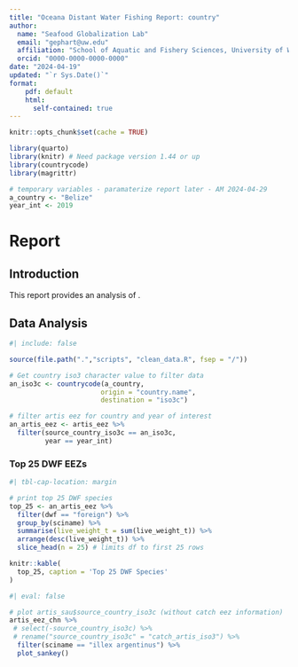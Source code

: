 ```yaml
---
title: "Oceana Distant Water Fishing Report: country"
author: 
  name: "Seafood Globalization Lab"
  email: "gephart@uw.edu"
  affiliation: "School of Aquatic and Fishery Sciences, University of Washington"
  orcid: "0000-0000-0000-0000"
date: "2024-04-19"
updated: "`r Sys.Date()`"
format:
    pdf: default
    html: 
      self-contained: true
---
```


```r

knitr::opts_chunk$set(cache = TRUE)

library(quarto)
library(knitr) # Need package version 1.44 or up
library(countrycode)
library(magrittr)

# temporary variables - paramaterize report later - AM 2024-04-29
a_country <- "Belize"
year_int <- 2019

```


# Report

## Introduction

This report provides an analysis of .

## Data Analysis

```r
#| include: false

source(file.path(".","scripts", "clean_data.R", fsep = "/"))
```


```r
# Get country iso3 character value to filter data
an_iso3c <- countrycode(a_country,
                       origin = "country.name",
                       destination = "iso3c")

# filter artis eez for country and year of interest
an_artis_eez <- artis_eez %>% 
  filter(source_country_iso3c == an_iso3c,
         year == year_int)

```

### Top 25 DWF EEZs
```r
#| tbl-cap-location: margin

# print top 25 DWF species
top_25 <- an_artis_eez %>% 
  filter(dwf == "foreign") %>%
  group_by(sciname) %>%
  summarise(live_weight_t = sum(live_weight_t)) %>%
  arrange(desc(live_weight_t)) %>%
  slice_head(n = 25) # limits df to first 25 rows

knitr::kable(
  top_25, caption = 'Top 25 DWF Species'
)
```

```r
#| eval: false

# plot artis_sau$source_country_iso3c (without catch eez information)
artis_eez_chn %>%
 # select(-source_country_iso3c) %>%
 # rename("source_country_iso3c" = "catch_artis_iso3") %>%
  filter(sciname == "illex argentinus") %>%
  plot_sankey()
```




